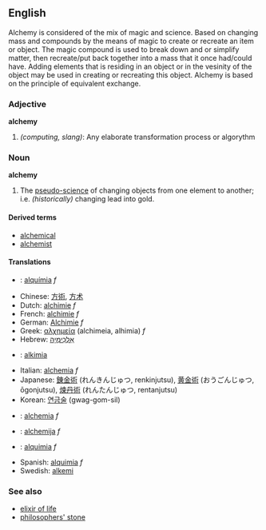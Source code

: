 ==English==

Alchemy is considered of the mix of magic and science. Based on changing mass and compounds by the means of magic to create or recreate an item or object. The magic compound is used to break down and or simplify matter, then recreate/put back together into a mass that it once had/could have. Adding elements that is residing in an object or in the vesinity of the object may be used in creating or recreating this object. Alchemy is based on the principle of equivalent exchange.

===Adjective===
'''alchemy'''
#''(computing, slang)'': Any elaborate transformation process or algorythm

===Noun===
'''alchemy'''
#The [[pseudo-science]] of changing objects from one element to another; i.e. ''(historically)'' changing lead into gold.

====Derived terms====
*[[alchemical]]
*[[alchemist]]

====Translations====
*{{ca}}: [[alquímia]] ''f''
*Chinese: [[方術]], [[方术]]
*Dutch: [[alchimie]] ''f''
*French: [[alchimie]] ''f''
*German: [[Alchimie]] ''f''
*Greek: [[αλχημεία]] (alchimeia, alhimia) ''f''
*Hebrew: [[אלכימיה|אַלְכִּימְיָה]]
*{{id}}: [[alkimia]]
*Italian: [[alchemia]] ''f''
*Japanese: [[錬金術]] (れんきんじゅつ, renkinjutsu), [[黄金術]] (おうごんじゅつ, ōgonjutsu), [[煉丹術]] (れんたんじゅつ, rentanjutsu)
*Korean: [[연금술]] (gwag-gom-sil)
*{{la}}: [[alchemia]] ''f''
*{{lt}}: [[alchemija]] ''f''
*{{pt}}: [[alquimia]] ''f''
*Spanish: [[alquimia]] ''f''
*Swedish: [[alkemi]]

===See also===
*[[elixir of life]]
*[[philosophers' stone]]